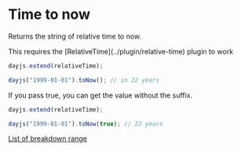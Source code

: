 
# Time to now

Returns the string of relative time to now.

<Callout>
  This requires the [RelativeTime](../plugin/relative-time) plugin to work
</Callout>

```js
dayjs.extend(relativeTime);

dayjs("1999-01-01").toNow(); // in 22 years
```

If you pass true, you can get the value without the suffix.

```js
dayjs.extend(relativeTime);

dayjs("1999-01-01").toNow(true); // 22 years
```

[List of breakdown range](../display/from-now#list-of-breakdown-range)
